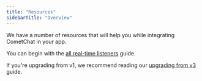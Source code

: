 ```yaml
---
title: "Resources"
sidebarTitle: "Overview"
---
```




We have a number of resources that will help you while integrating CometChat in your app.

You can begin with the [all real-time listeners](/sdk/ionic/real-time-listeners) guide.

If you're upgrading from v1, we recommend reading our [upgrading from v3](/sdk/ionic/upgrading-from-v3-guide) guide.
